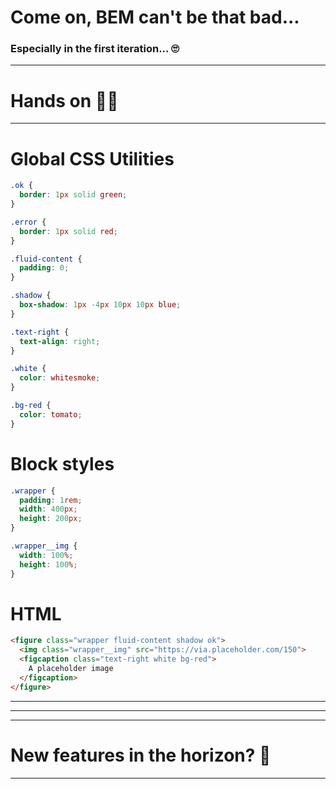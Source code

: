 # Come on, BEM can't be that bad...
### Especially in the first iteration... 🙄

---

# Hands on 👩‍💻

---

# Global CSS Utilities

```css
.ok {
  border: 1px solid green;
}

.error {
  border: 1px solid red;
}

.fluid-content {
  padding: 0;
}

.shadow {
  box-shadow: 1px -4px 10px 10px blue;
}

.text-right {
  text-align: right;
}

.white {
  color: whitesmoke;
}

.bg-red {
  color: tomato;
}
```

# Block styles

```css
.wrapper {
  padding: 1rem;
  width: 400px;
  height: 200px;
}

.wrapper__img {
  width: 100%;
  height: 100%;
}
```

# HTML

```html
<figure class="wrapper fluid-content shadow ok">
  <img class="wrapper__img" src="https://via.placeholder.com/150">
  <figcaption class="text-right white bg-red">
    A placeholder image
  </figcaption>
</figure>
```

---


<BetterBEMExample />


--- 


<ItsSomething />

---

# New features in the horizon? 😬


---


<Sad />
